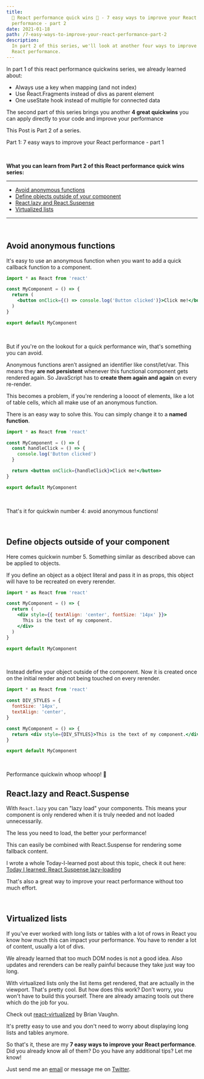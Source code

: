 ```yaml
---
title:
  🚀 React performance quick wins 🚀 - 7 easy ways to improve your React
  performance - part 2
date: 2021-01-18
path: /7-easy-ways-to-improve-your-react-performance-part-2
description:
  In part 2 of this series, we'll look at another four ways to improve your
  React performance.
---
```



In part 1 of this react performance quickwins series, we already learned about:

<ul>
  <li>
    <Link to="/blog/7-easy-ways-to-improve-your-react-performance-part-1/#keys">
      Always use a key when mapping (and not index)
    </Link>
  </li>
  <li>
    <Link to="/blog/7-easy-ways-to-improve-your-react-performance-part-1/#fragments">
      Use React.Fragments instead of divs as parent element
    </Link>
  </li>
  <li>
    <Link to="/blog/7-easy-ways-to-improve-your-react-performance-part-1/#useState">
      One useState hook instead of multiple for connected data
    </Link>
  </li>
</ul>

The second part of this series brings you another **4 great quickwins** you can
apply directly to your code and improve your performance

This Post is Part 2 of a series.

Part 1: <Link to="/blog/7-easy-ways-to-improve-your-react-performance-part-1/">
7 easy ways to improve your React performance - part 1</Link>

<br />

**What you can learn from Part 2 of this React performance quick wins series:**

---

- [Avoid anonymous functions](#avoid-anonymous-funcs)
- [Define objects outside of your component](#defining-objects)
- [React.lazy and React.Suspense](#lazy-suspense)
- [Virtualized lists](#virtualized-lists)

---

<br />

## <a name='avoid-anonymous-funcs'></a>Avoid anonymous functions

It's easy to use an anonymous function when you want to add a quick callback
function to a component.

```jsx
import * as React from 'react'

const MyComponent = () => {
  return (
    <button onClick={() => console.log('Button clicked')}>Click me!</button>
  )
}

export default MyComponent
```

<br />

But if you're on the lookout for a quick performance win, that's something you
can avoid.

Anonymous functions aren’t assigned an identifier like const/let/var. This means
they **are not persistent** whenever this functional component gets rendered
again. So JavaScript has to **create them again and again** on every re-render.

This becomes a problem, if you're rendering a loooot of elements, like a lot of
table cells, which all make use of an anonymous function.

There is an easy way to solve this. You can simply change it to a **named
function**.

```jsx
import * as React from 'react'

const MyComponent = () => {
  const handleClick = () => {
    console.log('Button clicked')
  }

  return <button onClick={handleClick}>Click me!</button>
}

export default MyComponent
```

<br />

That's it for quickwin number 4: avoid anonymous functions!

<br />

## <a name='defining-objects'></a>Define objects outside of your component

Here comes quickwin number 5. Something similar as described above can be
applied to objects.

If you define an object as a object literal and pass it in as props, this object
will have to be recreated on every rerender.

```jsx
import * as React from 'react'

const MyComponent = () => {
  return (
    <div style={{ textAlign: 'center', fontSize: '14px' }}>
      This is the text of my component.
    </div>
  )
}

export default MyComponent
```

<br />

Instead define your object outside of the component. Now it is created once on
the initial render and not being touched on every rerender.

```jsx
import * as React from 'react'

const DIV_STYLES = {
  fontSize: '14px',
  textAlign: 'center',
}

const MyComponent = () => {
  return <div style={DIV_STYLES}>This is the text of my component.</div>
}

export default MyComponent
```

<br />

Performance quickwin whoop whoop! 🚀

<CoffeeHint />

## <a name='lazy-suspense'></a>React.lazy and React.Suspense

With `React.lazy` you can "lazy load" your components. This means your component
is only rendered when it is truly needed and not loaded unnecessarily.

The less you need to load, the better your performance!

This can easily be combined with React.Suspense for rendering some fallback
content.

I wrote a whole Today-I-learned post about this topic, check it out here:
[Today I learned: React Suspense lazy-loading](/today-i-learned/react-suspense-lazy-loading)

That's also a great way to improve your react performance without too much
effort.

<br />

## <a name='virtualized-lists'></a>Virtualized lists

If you've ever worked with long lists or tables with a lot of rows in React you
know how much this can impact your performance. You have to render a lot of
content, usually a lot of divs.

We already learned that too much DOM nodes is not a good idea. Also updates and
rerenders can be really painful because they take just way too long.

With virtualized lists only the list items get rendered, that are actually in
the viewport. That's pretty cool. But how does this work? Don't worry, you won't
have to build this yourself. There are already amazing tools out there which do
the job for you.

Check out [react-virtualized](https://github.com/bvaughn/react-virtualized) by
Brian Vaughn.

It's pretty easy to use and you don't need to worry about displaying long lists
and tables anymore.

So that's it, these are my **7 easy ways to improve your React performance**.
Did you already know all of them? Do you have any additional tips? Let me know!

Just send me an [email](mailto:@marcoheine.com) or message me on
[Twitter](https://twitter.com/marcoheine_com).
